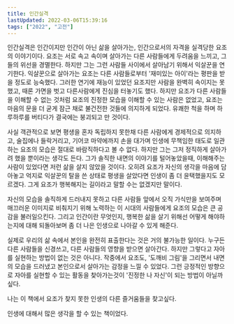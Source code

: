 ```yaml
---
title: 인간실격
lastUpdated: 2022-03-06T15:39:16
tags: ["2022", "고전"]
---
```



<Bookmark
    image="https://shopping-phinf.pstatic.net/main_3247329/32473290161.20230530083507.jpg"
    url="https://search.shopping.naver.com/book/catalog/32473290161"
    description="오직 순수함만을 갈망하던 여린 심성의 한 젊은이가 인간들의 위선과 잔인함에 의해 파멸되어 가는 과정을 그린 소설. 사회에 융화되고자 애쓰고, 순수한 것, 더럽혀지지 않은 것에 꿈을 의탁하고, 인간에 대한 구애를 시도하던 주인공이 결국 모든 것에 배반당하고 인간 실격자가 되어가는 패배의 기록을 통해 현대 사회를 고발하고 있다. "
/>

인간실격은 인간이지만 인간이 아닌 삶을 살아가는, 인간으로서의 자격을 실격당한 요조의 이야기이다. 요조는 서로 속고 속이며 살아가는 다른 사람들에게 두려움을 느끼고, 그들의 위선을 경멸한다. 하지만 그는 그런 사람들 사이에서 살아남기 위해서 익살꾼을 연기한다. 익살꾼으로 살아가는 요조는 다른 사람들로부터 '재미있는 아이'라는 평판을 받을 정도로 능숙했다. 그러한 연기에 재능이 있었던 요조지만 사람을 완벽히 속이지는 못했고, 때론 가면을 벗고 다른사람에게 진심을 터놓기도 했다. 하지만 요조가 다른 사람들을 이해할 수 없는 것처럼 요조의 진정한 모습을 이해할 수 있는 사람은 없었고, 요조는 마음의 문을 더 굳게 잠근 채로 불건전한 것들에 의지하게 되었다. 유쾌한 척을 하며 하루하루를 버티다가 결국에는 붕괴되고 만 것이다.

사실 객관적으로 보면 평생을 혼자 독립하지 못한채 다른 사람에게 경제적으로 의지하고, 술집에나 들락거리고, 기어코 마약에까지 손을 대가며 인생에 무책임한 태도로 일관하는 요조의 모습은 절대로 바람직하다고 볼 수 없다. 하지만 그는 그저 정직하게 살아가려 했을 뿐이라는 생각도 든다. 그가 솔직한 내면의 이야기를 털어놓았을때, 이해해주는 사람이 있었다면 저런 삶을 살지 않았을 것이다. 오히려 요조가 자신의 생각을 마음에 담아놓고 억지로 익살꾼의 탈을 쓴 상태로 평생을 살았다면 인생이 좀 더 윤택했을지도 모르겠다. 그게 요조가 행복해지는 길이라고 말할 수는 없겠지만 말이다.

자신의 모습을 솔직하게 드러내지 못하고 다른 사람들 앞에서 오직 가식만을 보여주며 매끄러운 이미지로 비춰지기 위해 노력하는 이 시대의 사람들에게 요조의 모습은 큰 공감을 불러일으킨다. 그리고 인간이란 무엇인지, 행복한 삶을 살기 위해선 어떻게 해야하는지에 대해 되돌아보며 좀 더 나은 인생으로 나아갈 수 있게 해준다.

실제로 우리의 삶 속에서 본인을 완전히 표출한다는 것은 거의 불가능한 일이다. 누구든 다른 사람들을 신경쓰고, 다른 사람들의 영향을 받으면 살아간다. 하지만 그렇다고 자아를 실현하는 방법이 없는 것은 아니다. 작중에서 요조도, '도깨비 그림'을 그리면서 내면의 모습을 드러냈고 본인으로서 살아가는 감정을 느낄 수 있었다. 그런 긍정적인 방향으로 자아를 실현할 수 있는 활동을 찾아가는것이 '진정한 나 자신'이 되는 방법이 아닐까 싶다.

나는 이 책에서 요조가 찾지 못한 인생의 다른 즐거움들을 찾고싶다.

인생에 대해서 많은 생각을 할 수 있는 책이었다.